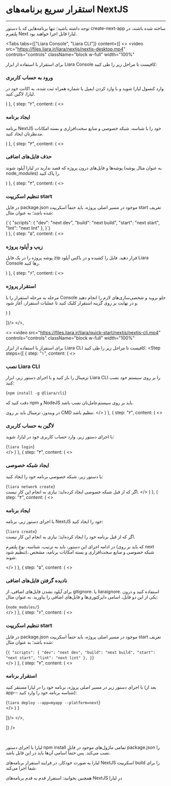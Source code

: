
<Layout>

# استقرار سریع برنامه‌های NextJS
<hr className="mb-2" />
توجه داشته باشید؛ تنها برنامه‌هایی که با دستور <Important>create-next-app</Important> ساخته شده باشند، در پلتفرم Next لیارا قابل اجرا خواهند بود.

<Tabs 
  tabs={["Liara Console", "Liara CLI"]} 
  content={[
  <>
  <video
  src="https://files.liara.ir/liara/nextjs/nextjs-desktop.mp4"
  controls="controls"
  className="block w-full"
  width="100%"
  ></video>
  <div className="h-2" />
  برای استقرار با استفاده از ابزار <Link className="blue-link" href="../../../references/liara-console/about">Liara Console</Link> کافیست تا مراحل زیر را طی کنید:
  <Step  steps={[
{
  step: "۱",
  content: (
  <>
    <h3>ورود به حساب کاربری</h3>   
    <p>وارد <Link className="blue-link" href="https://console.liara.ir">کنسول لیارا</Link> شوید و با وارد کردن ایمیل یا شماره همراه ثبت شده، به اکانت خود در لیارا، لاگین کنید.</p>
  </>
  )
  },
  {
  step: "۲",
  content: (
  <>
    <h3>ایجاد برنامه</h3>
    <p>برنامه NextJS خود را با شناسه، <Link className="blue-link" href="../details/private-network">شبکه خصوصی</Link> و <Link className="blue-link" href="../details/plans/about">منابع سخت‌افزاری و بسته امکانات</Link> مدنظرتان ایجاد کنید.</p>
  </>
  )
  },
  {
  step: "۳",
  content: (
  <>
    <h3>حذف فایل‌های اضافی</h3>
    <p>پوشه‌ها و فایل‌های درون پروژه که قصد ندارید در لیارا آپلود شوند (به عنوان مثال پوشه node_modules) را پاک کنید.</p>  
  </>
  )
  },
  {
  step: "۴",
  content: (
  <>
    <h3>تنظیم اسکریپت start</h3>
    <p>در فایل <Important>package.json</Important> موجود در مسیر اصلی پروژه، باید حتماً اسکریپت <Important>start</Important> تعریف شده باشد؛ به عنوان مثال:</p>
    <div className="h-2" />
    <div dir='ltr'>
    <Highlight className="json">
      {`{
  "scripts": {
    "dev": "next dev",
    "build": "next build",
    "start": "next start",
    "lint": "next lint"
    },
}`}
    </Highlight>
    </div>
  </>
  )
  },
  {
  step: "۵",
  content: (
  <>
    <h3>زیپ و آپلود پروژه</h3>
    <p>پوشه پروژه را در یک فایل <Important>zip</Important> قرار دهید. فایل را کشیده و در باکس آپلود Liara Console رها کنید.</p>
  </>
  )
  },
  {
  step: "۶",
  content: (
  <>
    <h3>استقرار پروژه</h3>
    <p>مرحله به مرحله استقرار را با Console جلو بروید و شخصی‌سازی‌های لازم را انجام دهید و در نهایت بر روی گزینه استقرار کلیک کنید تا عملیات استقرار، آغاز شود. </p>
  </>
  )
  }

]}/>
  </>,

  <>
  <video
  src="https://files.liara.ir/liara/quick-start/nextjs/nextjs-cli.mp4"
  controls="controls"
  className="block w-full"
  width="100%"
  ></video>
  <div className="h-2" />

  برای استقرار با استفاده از ابزار <Link className="blue-link" href="../../../references/liara-cli/about">Liara CLI</Link> کافیست تا مراحل زیر را طی کنید:
  <Step  steps={[
{
  step: "۱",
  content: (
  <>
    <h3>نصب Liara CLI</h3>
    <p>ترمینال را باز کنید و با اجرای دستور زیر، ابزار Liara CLI را بر روی سیستم خود نصب کنید:</p>
    <div dir='ltr'>
      <Highlight className="bash">
        {`npm install -g @liara/cli`}
      </Highlight>
    </div>
    <div className="h-2" />
    <Alert variant="info">
    <p>
    دقت کنید که <Link className="blue-link" href="https://nodejs.org">npm و NodeJS</Link> باید بر روی سیستم‌عامل‌تان نصب باشد.
    </p>
    </Alert>
    <div className="h-2" />
    <Alert variant="warning">در ویندوز، ترمینال باید بر روی CMD تنظیم باشد.</Alert>
  </>
  )
  },
  {
  step: "۲",
  content: (
  <>
    <h3>لاگین به حساب کاربری</h3>
    <p>با اجرای دستور زیر، وارد حساب کاربری خود در لیارا، شوید:</p>
    <div dir='ltr'>
      <Highlight className="bash">
        {`liara login`}
      </Highlight>
    </div>
  </>
  )
  },
  {
  step: "۳",
  content: (
  <>
    <h3>ایجاد شبکه خصوصی</h3>
    <p>با دستور زیر، <Link className="blue-link" href="../details/private-network">شبکه خصوصی</Link> برنامه خود را ایجاد کنید:</p>
    <div dir='ltr'>
      <Highlight className="bash">
        {`liara network create`}
      </Highlight>
    </div>
    <div className="h-2" />
    <Alert variant="info">اگر که از قبل شبکه خصوصی ایجاد کرده‌اید؛ نیازی به انجام این کار نیست.</Alert>
  </>
  )
  },
  {
  step: "۴",
  content: (
  <>
    <h3>ایجاد برنامه</h3>
    <p>با اجرای دستور زیر، برنامه NextJS خود را ایجاد کنید:</p>
    <div dir='ltr'>
    <Highlight className="bash">
      {`liara create`}
    </Highlight>
    </div>
    <div className="h-2" />
    <Alert variant="info">اگر که از قبل برنامه خود را ایجاد کرده‌اید؛ نیازی به انجام این کار نیست.</Alert>
    <p>در ادامه اجرای این دستور، باید به ترتیب، شناسه، نوع پلتفرم (که باید بر روی next تنظیم شود)، شبکه خصوصی و <Link className="blue-link" href="../details/plans/about">منابع سخت‌افزاری و بسته امکانات برنامه</Link>، مشخص شوند.</p>
  </>
  )
  },
  {
  step: "۵",
  content: (
  <>
    <h3>نادیده گرفتن فایل‌های اضافی</h3>
    <p>برای آپلود نشدن فایل‌های اضافی، از <Important>gitignore.</Important> یا <Important>liaraignore.</Important> استفاده کنید و درون یکی از این دو فایل، اسامی دایرکتوری‌ها و فایل‌های اضافی را بیاورید. به عنوان مثال:</p>
    <div dir='ltr'>
    <Highlight className="gitignore">
      {`node_modules/`}
    </Highlight>
    </div>
  </>
  )
  },
  {
  step: "۶",
  content: (
  <>
    <h3>تنظیم اسکریپت start</h3>
    <p>در فایل <Important>package.json</Important> موجود در مسیر اصلی پروژه، باید حتماً اسکریپت <Important>start</Important> تعریف شده باشد؛ به عنوان مثال:</p>
    <div className="h-2" />
    <div dir='ltr'>
    <Highlight className="json">
      {`{
  "scripts": {
    "dev": "next dev",
    "build": "next build",
    "start": "next start",
    "lint": "next lint"
    },
}`}
    </Highlight>
    </div>
  </>
  )
  },
  {
  step: "۷",
  content: (
  <>
    <h3>استقرار برنامه</h3>
    <p>با اجرای دستور زیر در مسیر اصلی پروژه، برنامه خود را  در لیارا مستقر کنید (بعد از <Important>app--</Important> شناسه برنامه خود را وارد کنید):</p>
    <div className="h-2" />
    <div dir='ltr'>
    <Highlight className="bash">
      {`liara deploy --app=myapp --platform=next`}
    </Highlight>
    </div>
  </>
  )
  }

]}/>
  </>,

]} 
/>

<br/>   
<Alert variant="info">
<p>
لیارا با اجرای دستور <Important>npm install</Important> تمامی ماژول‌های موجود در فایل <Important>package.json</Important> را نصب می‌کند. پس حتماً اسامی آن‌ها باید در این فایل باشد.
</p>
</Alert>
<div className="h-1" />

<Alert variant="info">
<p>
لیارا به صورت خودکار، در فرایند استقرار برنامه‌های NextJS اسکریپت <Important>build</Important> را برای شما اجرا می‌کند.
</p>
</Alert>
<div className="h-1" />

<Alert variant="success">
<p>
همچنین بخوانید: <Link className="blue-link" href="./how-tos/create-app">استقرار قدم به قدم برنامه‌های NextJS در لیارا</Link>
</p>
</Alert>
</Layout>